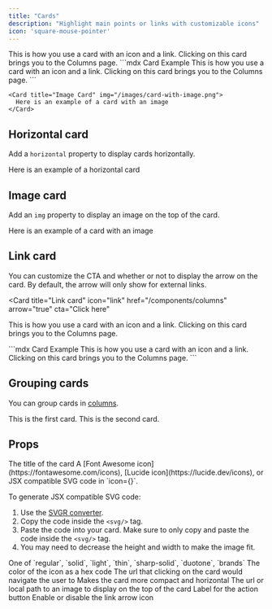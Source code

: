 ```yaml
---
title: "Cards"
description: "Highlight main points or links with customizable icons"
icon: 'square-mouse-pointer'
---
```


<Card title="Card Title" icon="text" href="/components/columns">
  This is how you use a card with an icon and a link. Clicking on this card
  brings you to the Columns page.
</Card>

<RequestExample>
  ```mdx Card Example
  <Card title="Click on me" icon="text" href="/components/columns">
    This is how you use a card with an icon and a link. Clicking on this card
    brings you to the Columns page.
  </Card>
  ```

```mdx Image Card Example
<Card title="Image Card" img="/images/card-with-image.png">
  Here is an example of a card with an image
</Card>
```

</RequestExample>

## Horizontal card

Add a `horizontal` property to display cards horizontally.

<Card title="Horizontal Card" icon="text" horizontal>
  Here is an example of a horizontal card
</Card>

## Image card

Add an `img` property to display an image on the top of the card.

<Card title="Image Card" img="/images/yosemite.jpg">
  Here is an example of a card with an image
</Card>

## Link card

You can customize the CTA and whether or not to display the arrow on the card. By default, the arrow will only show for external links.

<Card
  title="Link card"
  icon="link"
  href="/components/columns"
  arrow="true"
  cta="Click here"
>
  This is how you use a card with an icon and a link. Clicking on this card
  brings you to the Columns page.
</Card>

<RequestExample>
  ```mdx Card Example
  <Card
    title="Link card"
    icon="link"
    href="/components/columns"
    arrow="true"
    cta="Click here"
  >
    This is how you use a card with an icon and a link. Clicking on this card
    brings you to the Columns page.
  </Card>
  ```
</RequestExample>

## Grouping cards

You can group cards in [columns](/components/columns).

<Columns cols={2}>
  <Card title="First Card" icon="panel-left-close">
    This is the first card.
  </Card>
  <Card title="Second Card" icon="panel-right-close">
    This is the second card.
  </Card>
</Columns>

## Props

<ResponseField name="title" type="string" required>
  The title of the card
</ResponseField>

<ResponseField name="icon" type="string or svg">
  A [Font Awesome icon](https://fontawesome.com/icons), [Lucide
  icon](https://lucide.dev/icons), or JSX compatible SVG code in `icon={}`.

  To generate JSX compatible SVG code:

  1. Use the [SVGR converter](https://react-svgr.com/playground/).
  2. Copy the code inside the `<svg/>` tag.
  3. Paste the code into your card. Make sure to only copy and paste the code inside the `<svg/>` tag.
  4. You may need to decrease the height and width to make the image fit.
</ResponseField>

<ResponseField name="iconType" type="string">
  One of `regular`, `solid`, `light`, `thin`, `sharp-solid`, `duotone`, `brands`
</ResponseField>

<ResponseField name="color" type="string">
  The color of the icon as a hex code
</ResponseField>

<ResponseField name="href" type="string">
  The url that clicking on the card would navigate the user to
</ResponseField>

<ResponseField name="horizontal" type="boolean">
  Makes the card more compact and horizontal
</ResponseField>

<ResponseField name="img" type="string">
  The url or local path to an image to display on the top of the card
</ResponseField>

<ResponseField name="cta" type="string">
  Label for the action button
</ResponseField>

<ResponseField name="arrow" type="boolean">
  Enable or disable the link arrow icon
</ResponseField>
